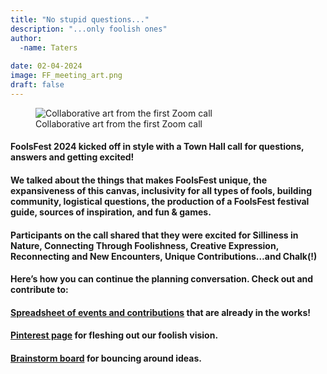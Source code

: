 ```yaml
---
title: "No stupid questions..."
description: "...only foolish ones"
author:
  -name: Taters
    
date: 02-04-2024
image: FF_meeting_art.png
draft: false
---
```


![Collaborative art from the first Zoom call](FF_meeting_art.png){}

#### FoolsFest 2024 kicked off in style with a Town Hall call for questions, answers and getting excited!

#### We talked about the things that makes FoolsFest unique, the expansiveness of this canvas, inclusivity for all types of fools, building community,  logistical questions, the production of a FoolsFest festival guide, sources of inspiration, and  fun & games.

#### Participants on the call shared that they were excited for Silliness in Nature, Connecting Through Foolishness, Creative Expression, Reconnecting and New Encounters, Unique Contributions...and Chalk(!)

#### **Here's how you can continue the planning conversation. Check out and contribute to:** 

#### [**Spreadsheet of events and contributions**](https://docs.google.com/spreadsheets/d/10JsFHaZIg6cnsgKnxkwSsay9u3UQmU7e8mrFvCzfSqg/edit#gid=1089843091) **that are already in the works!**

#### [**Pinterest page**](https://pin.it/1Gh7SYw6y) **for fleshing out our foolish vision.**

#### [**Brainstorm board**](https://drive.google.com/file/d/11YGUMmgUzxdWwaIvmAFeDQ2brm5yZukN/view?usp=sharing) **for bouncing around ideas.**
